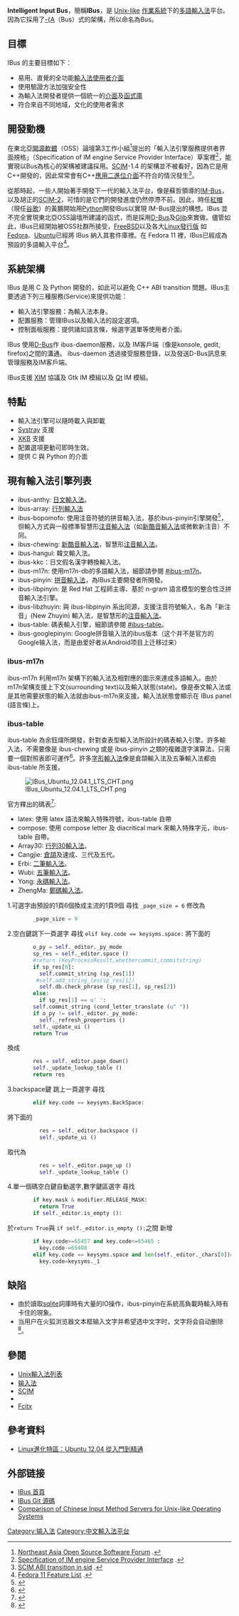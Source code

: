 {{Veil|time=2015-09-12T10:54:56+00:00}}
{{expert|time=2014-09-30T11:16:34+00:00}}
{{noteTA
|G1=IT
|G2=FL
|1=zh-hans:支持; zh-hant:支援;
|2=zh-hans:模块; zh-hant:模組;
|3=zh-hant:使用者; zh-hans:用户;
}}
{{lowercase}}
{{infobox software
| name                   = IBus
| logo                   = 
| screenshot             = Ibus-pinyin.png
| screenshot size        = 300px
| caption                = Intelligent Input Bus (IBus)
| developer              = 黃鵬
| released               = {{start date|2008|08|10}}
| latest release version = 1.5.26
| latest release date    = {{release date and age|mf=yes|2022|03|14}}
| programming language   = [[C語言|C]], [[Python|Python]]
| operating_system       = [[Unix-like|Unix-like]]
| language               = [[多語|多語]]
| status                 = 支援中
| genre                  = [[輸入法|輸入法]]
| license                = [[GNU宽通用公共许可证|GNU宽通用公共许可证]] v2
| website                = [https://github.com/ibus/ibus/wiki IBus 專案頁面]
}}

{{IME
  |黃鵬
  |2008年8月10日
  |拼音
}}

'''Intelligent Input Bus'''，簡稱'''IBus'''，是 [[Unix-like|Unix-like]] [[作業系統|作業系統]]下的[[多語|多語]][[輸入法|輸入法]]平台。因為它採用了[[匯流排|-{A]]（Bus）式的架構，所以命名為Bus。

== 目標 ==
IBus 的主要目標如下：
* 易用、直覺的全功能[[輸入法|輸入法]][[使用者介面|使用者介面]]
* 使用驗證方法加強安全性
* 為輸入法開發者提供一個統一的[[介面|介面]]及[[函式庫|函式庫]]
* 符合來自不同地域，文化的使用者需求

== 開發動機 ==
在東北亞[[開源軟體|開源軟體]]（OSS）論壇第3工作小組<ref>[http://www.neaossforum.org Northeast Asia Open Source Software Forum] {{Wayback|url=http://www.neaossforum.org/ |date=20090520011956 }}.</ref>提出的「輸入法引擎服務提供者界面規格」（Specification of IM engine Service Provider Interface）草案裡<ref>[http://www.neaossforum.org/menu02_3_1.php Specification of IM engine Service Provider Interface] {{Wayback|url=http://www.neaossforum.org/menu02_3_1.php |date=20110311125504 }}.</ref>，能實現以Bus為核心的架構被建議採用。[[SCIM|SCIM]]-1.4 的架構並不被看好，因為它是用C++開發的，因此常常會有C++[[應用二進位介面|應用二進位介面]]不符合的情況發生<ref>[http://lists.alioth.debian.org/pipermail/pkg-ime-devel/2005-August/000276.html SCIM ABI transition in sid] {{Wayback|url=http://lists.alioth.debian.org/pipermail/pkg-ime-devel/2005-August/000276.html |date=20090629180906 }}.</ref>。

從那時起，一些人開始著手開發下一代的輸入法平台，像是蘇哲領導的[[IM-Bus|IM-Bus]]，以及胡正的[[SCIM-2|SCIM-2]]，可惜的是它們的開發進度仍然停滯不前。因此，時任[[紅帽|紅帽]]（現任[[谷歌|谷歌]]）的黃鵬開始用[[Python|Python]]開發IBus以實現 IM-Bus提出的構想。IBus 並不完全實現東北亞OSS論壇所建議的函式，而是採用[[D-Bus|D-Bus]]及[[Glib|Glib]]來實做。儘管如此，IBus已經開始被OSS社群所接受，[[FreeBSD|FreeBSD]]以及各大[[Linux發行版|Linux發行版]] 如[[Fedora_(作業系統)|Fedora]]、[[Ubuntu|Ubuntu]]已經將 IBus 納入其套件庫裡。在 Fedora 11 裡，IBus已經成為預設的多語輸入平台<ref>[http://fedoraproject.org/wiki/Releases/11/FeatureList Fedora 11 Feature List] {{Wayback|url=http://fedoraproject.org/wiki/Releases/11/FeatureList |date=20090408004458 }}.</ref>。

== 系統架構 ==
IBus 是用 C 及 Python 開發的，如此可以避免 C++ ABI transition 問題。IBus主要透過下列三種服務(Service)來提供功能：
* 輸入法引擎服務：為輸入法本身。
* 配置服務：管理IBus以及輸入法的設定選項。
* 控制面板服務：提供諸如語言條，候選字選單等使用者介面。

IBus 使用[[D-Bus|D-Bus]]作 ibus-daemon服務，以及 IM客戶端（像是konsole, gedit, firefox)之間的溝通。
ibus-daemon 透過接受服務登錄，以及發送D-Bus訊息來管理服務及IM客戶端。

IBus支援 [[XIM|XIM]] 協議及 Gtk IM 模組以及 [[Qt|Qt]] IM 模組。

== 特點 ==
* 輸入法引擎可以隨時載入與卸載
* [[Systray|Systray]] 支援
* [[XKB|XKB]] 支援
* 配置選項更動可即時生效。
* 提供 C 與 Python 的介面

== 現有輸入法引擎列表 ==
* ibus-anthy: [[日文輸入法|日文輸入法]]。
* ibus-array: [[行列輸入法|行列輸入法]]
* ibus-bopomofo: 使用注音符號的拼音輸入法，基於ibus-pinyin引擎開發<ref>{{Cite web |url=http://www.byvoid.com/blog/ibus-pinyin-bopomofo-preview/ |title=存档副本 |accessdate=2010-11-06 |archive-date=2010-12-24 |archive-url=https://web.archive.org/web/20101224052736/http://www.byvoid.com/blog/ibus-pinyin-bopomofo-preview/ |dead-url=no }}</ref>，但輸入方式與一般標準智慧形[[注音輸入法|注音輸入法]]（如[[新酷音輸入法|新酷音輸入法]]或微軟新注音）不同。
* ibus-chewing: [[新酷音輸入法|新酷音輸入法]]，智慧形[[注音輸入法|注音輸入法]]。
* ibus-hangul: 韓文輸入法。
* ibus-kkc：日文假名漢字轉換輸入法。
* ibus-m17n: 使用m17n-db的多語輸入法，細節請參閱 [[#ibus-m17n|#ibus-m17n]]。
* ibus-pinyin: [[拼音輸入法|拼音輸入法]]，為IBus主要開發者所開發。
* ibus-libpinyin: 是 Red Hat 工程師主導、基於 n-gram 語言模型的整合性泛拼音輸入法引擎。
* ibus-libzhuyin: 與 ibus-libpinyin 系出同源，支援注音符號輸入，名為「新注音」(New Zhuyin) 輸入法，是智慧形的[[注音輸入法|注音輸入法]]。
* ibus-table: 碼表輸入引擎，細節請參閱 [[#ibus-table|#ibus-table]]。
* ibus-googlepinyin: Google拼音输入法的ibus版本（这个并不是官方的Google输入法，而是由爱好者从Android项目上迁移过来）

=== ibus-m17n ===
ibus-m17n 利用m17n 架構下的輸入法及相對應的圖示來達成多語輸入。由於m17n架構支援上下文(surrounding text)以及輸入狀態(state)。像是泰文輸入法或是其他需要狀態的輸入法就由ibus-m17n來支援。輸入法狀態會顯示在 IBus panel (語言條)上。

=== ibus-table ===
ibus-table 為余鈺煒所開發，針對查表型輸入法所設計的碼表輸入引擎。許多輸入法，不需要像是 ibus-chewing 或是 ibus-pinyin 之類的複雜選字演算法，只需要一個對照表即可運作<ref>{{Cite web |url=http://code.google.com/p/ibus/wiki/TableReadme |title=ibus-table README (in Chinese and English) |accessdate=2009-05-12 |archive-date=2009-03-18 |archive-url=https://web.archive.org/web/20090318033541/http://code.google.com/p/ibus/wiki/TableReadme |dead-url=no }}</ref>。許多[[字形輸入法|字形輸入法]]像是倉頡輸入法及五筆輸入法都由 ibus-table 所支援。

[[File:IBus_Ubuntu_12.04.1_LTS_CHT.png|thumb]]

官方釋出的碼表<ref>{{Cite web |url=http://code.google.com/p/ibus/downloads/list |title=IBus Google Downloads |accessdate=2009-05-12 |archive-date=2009-03-01 |archive-url=https://web.archive.org/web/20090301024921/http://code.google.com/p/ibus/downloads/list |dead-url=no }}</ref>:
* latex: 使用 latex 語法來輸入特殊符號，ibus-table 自帶
* compose: 使用 compose letter 及 diacritical mark 來輸入特殊字元，ibus-table 自帶。
* Array30: [[行列輸入法|行列30輸入法]]。
* Cangjie: [[倉頡輸入法|倉頡]]及速成、三代及五代。
* Erbi: [[二筆輸入法|二筆輸入法]]。
* Wubi: [[五筆輸入法|五筆輸入法]]。
* Yong: [[永碼輸入法|永碼輸入法]]。
* ZhengMa: [[鄭碼輸入法|鄭碼輸入法]]。

{{hideh|一些table.py手動修改}}
1.可選字由預設的1頁6個換成主流的1頁9個
尋找 <code>_page_size = 6</code>
修改為
<syntaxhighlight lang="python">
        _page_size = 9
</syntaxhighlight>
2.空白鍵跳下一頁選字
尋找 <code>elif key.code == keysyms.space:</code>
將下面的
<syntaxhighlight lang="python">
        o_py = self._editor._py_mode
        sp_res = self._editor.space ()
        #return (KeyProcessResult,whethercommit,commitstring)
        if sp_res[0]:
          self.commit_string (sp_res[1])
         #self.add_string_len(sp_res[1])
          self.db.check_phrase (sp_res[1], sp_res[2])
        else:
          if sp_res[1] == u' ':
        self.commit_string (cond_letter_translate (u" "))
        if o_py != self._editor._py_mode:
          self._refresh_properties ()
        self._update_ui ()
        return True
</syntaxhighlight>
換成
<syntaxhighlight lang="python">
        res = self._editor.page_down()
        self._update_lookup_table ()
        return res
</syntaxhighlight>

3.backspace鍵 跳上一頁選字
尋找<syntaxhighlight lang="python">
        elif key.code == keysyms.BackSpace:
</syntaxhighlight>
將下面的
<syntaxhighlight lang="python">
          res = self._editor.backspace ()
          self._update_ui ()
</syntaxhighlight>
取代為
<syntaxhighlight lang="python">
          res = self._editor.page_up ()
          self._update_lookup_table ()
</syntaxhighlight>

4.單一個碼空白鍵自動選字,數字鍵區選字
尋找
<syntaxhighlight lang="python">
        if key.mask & modifier.RELEASE_MASK:
          return True
        if self._editor.is_empty ():
</syntaxhighlight>

於<code> return True </code>與 <code>if self._editor.is_empty (): </code>之間
新增
<syntaxhighlight lang="python">
        if key.code>=65457 and key.code<=65465 :
          key.code-=65408
        elif key.code == keysyms.space and len(self._editor._chars[0])==1:
          key.code=keysyms._1
</syntaxhighlight>
{{hidef}}

==缺陷==
*由於讀取[[sqlite|sqlite]]詞庫時有大量的IO操作，ibus-pinyin在系統高負載時輸入時有卡住的現象。
*当用户在火狐浏览器文本框输入文字并希望选中文字时，文字将会自动删除<ref>{{Cite web |url=http://askubuntu.com/questions/620454/when-chinese-ibus-input-is-on-selecting-text-on-firefox-textareas-makes-the-tex |title=When Chinese ibus input is on, selecting text on Firefox textareas makes the text disappear |accessdate=2015-05-13 |archive-date=2015-09-06 |archive-url=https://web.archive.org/web/20150906190437/http://askubuntu.com/questions/620454/when-chinese-ibus-input-is-on-selecting-text-on-firefox-textareas-makes-the-tex |dead-url=no }}</ref>。

== 參閱 ==
* [[Unix輸入法列表|Unix輸入法列表]]
* [[输入法|输入法]]
* [[SCIM|SCIM]]
* {{le|uim}}
* [[Fcitx|Fcitx]]

== 參考資料 ==
{{reflist|2}}
*[https://books.google.com.tw/books?id=daOrAAAAQBAJ&pg=SA3-PA58&dq=SCIM&hl=zh-TW&sa=X&ei=zd4xVYOXLYbimAXaxICQCA&ved=0CFEQ6AEwBg#v=onepage&q=iBus&f=false Linux進化特區：Ubuntu 12.04 從入門到精通]{{Wayback|url=https://books.google.com.tw/books?id=daOrAAAAQBAJ&pg=SA3-PA58&dq=SCIM&hl=zh-TW&sa=X&ei=zd4xVYOXLYbimAXaxICQCA&ved=0CFEQ6AEwBg#v=onepage&q=iBus&f=false |date=20150418100359 }}

==外部链接==
* [http://code.google.com/p/ibus/ IBus 首頁]{{Wayback|url=http://code.google.com/p/ibus/ |date=20110214164837 }}
* [http://github.com/phuang/ibus/tree/master IBus Git 源碼]{{Wayback|url=http://github.com/phuang/ibus/tree/master |date=20090502140051 }}
* [https://web.archive.org/web/20080703182433/http://cle.linux.org.tw/trac/wiki/GcinImCompare Comparison of Chinese Input Method Servers for Unix-like Operating Systems]

{{GNOME}}
[[Category:输入法|Category:输入法]]
[[Category:中文輸入法平台|Category:中文輸入法平台]]